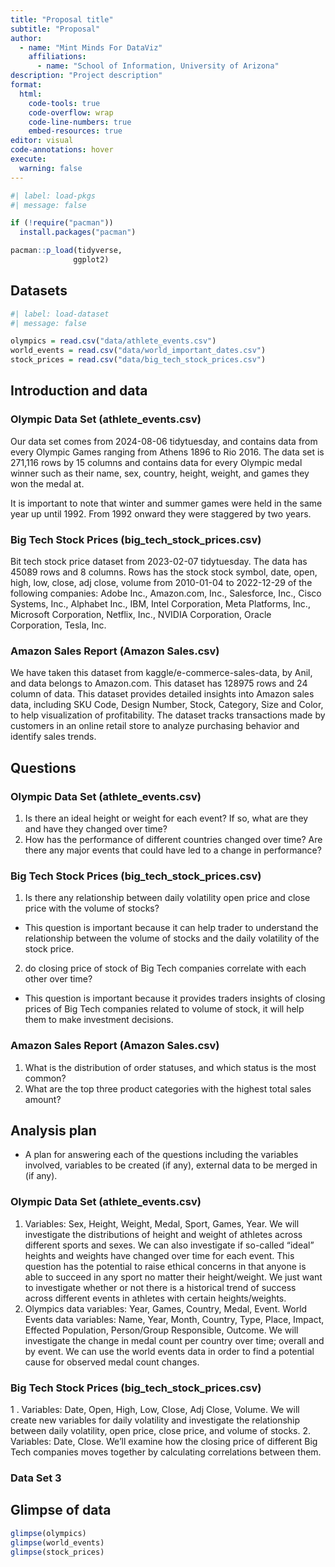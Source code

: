 ```yaml
---
title: "Proposal title"
subtitle: "Proposal"
author: 
  - name: "Mint Minds For DataViz"
    affiliations:
      - name: "School of Information, University of Arizona"
description: "Project description"
format:
  html:
    code-tools: true
    code-overflow: wrap
    code-line-numbers: true
    embed-resources: true
editor: visual
code-annotations: hover
execute:
  warning: false
---
```


```r
#| label: load-pkgs
#| message: false

if (!require("pacman")) 
  install.packages("pacman")

pacman::p_load(tidyverse,
              ggplot2)
```

## Datasets

```r
#| label: load-dataset
#| message: false

olympics = read.csv("data/athlete_events.csv")
world_events = read.csv("data/world_important_dates.csv")
stock_prices = read.csv("data/big_tech_stock_prices.csv")
```

## **Introduction and data**

### Olympic Data Set (athlete_events.csv)

Our data set comes from 2024-08-06 tidytuesday, and contains data from every Olympic Games ranging from Athens 1896 to Rio 2016. The data set is 271,116 rows by 15 columns and contains data for every Olympic medal winner such as their name, sex, country, height, weight, and games they won the medal at.

It is important to note that winter and summer games were held in the same year up until 1992. From 1992 onward they were staggered by two years.

### Big Tech Stock Prices (big_tech_stock_prices.csv)

Bit tech stock price dataset from 2023-02-07 tidytuesday. The data has 45089 rows and 8 columns. Rows has the stock stock symbol, date, open, high, low, close, adj close, volume from 2010-01-04 to 2022-12-29 of the following companies: Adobe Inc., Amazon.com, Inc., Salesforce, Inc., Cisco Systems, Inc., Alphabet Inc., IBM, Intel Corporation, Meta Platforms, Inc., Microsoft Corporation, Netflix, Inc., NVIDIA Corporation, Oracle Corporation, Tesla, Inc.

### Amazon Sales Report (Amazon Sales.csv)

We have taken this dataset from kaggle/e-commerce-sales-data, by Anil, and data belongs to Amazon.com. This dataset has 128975 rows and 24 column of data. This dataset provides detailed insights into Amazon sales data, including SKU Code, Design Number, Stock, Category, Size and Color, to help visualization of profitability. The dataset tracks transactions made by customers in an online retail store to analyze purchasing behavior and identify sales trends.

## Questions

### Olympic Data Set (athlete_events.csv)

1.  Is there an ideal height or weight for each event? If so, what are they and have they changed over time?
2.  How has the performance of different countries changed over time? Are there any major events that could have led to a change in performance?

### Big Tech Stock Prices (big_tech_stock_prices.csv)

1.  Is there any relationship between daily volatility open price and close price with the volume of stocks?

-   This question is important because it can help trader to understand the relationship between the volume of stocks and the daily volatility of the stock price.

2.  do closing price of stock of Big Tech companies correlate with each other over time?

-   This question is important because it provides traders insights of closing prices of Big Tech companies related to volume of stock, it will help them to make investment decisions.

### Amazon Sales Report (Amazon Sales.csv)

1.  What is the distribution of order statuses, and which status is the most common?
2.  What are the top three product categories with the highest total sales amount?

## Analysis plan

-   A plan for answering each of the questions including the variables involved, variables to be created (if any), external data to be merged in (if any).

### Olympic Data Set (athlete_events.csv)

1.  Variables: Sex, Height, Weight, Medal, Sport, Games, Year. We will investigate the distributions of height and weight of athletes across different sports and sexes. We can also investigate if so-called "ideal" heights and weights have changed over time for each event. This question has the potential to raise ethical concerns in that anyone is able to succeed in any sport no matter their height/weight. We just want to investigate whether or not there is a historical trend of success across different events in athletes with certain heights/weights.
2.  Olympics data variables: Year, Games, Country, Medal, Event. World Events data variables: Name, Year, Month, Country, Type, Place, Impact, Effected Population, Person/Group Responsible, Outcome. We will investigate the change in medal count per country over time; overall and by event. We can use the world events data in order to find a potential cause for observed medal count changes.

### Big Tech Stock Prices (big_tech_stock_prices.csv)

1 . Variables: Date, Open, High, Low, Close, Adj Close, Volume. We will create new variables for daily volatility and investigate the relationship between daily volatility, open price, close price, and volume of stocks. 2. Variables: Date, Close. We’ll examine how the closing price of different Big Tech companies moves together by calculating correlations between them.

### Data Set 3

## **Glimpse of data**

```r
glimpse(olympics)
glimpse(world_events)
glimpse(stock_prices)
```
